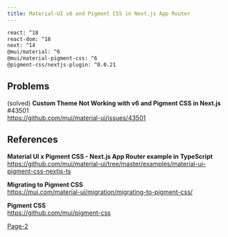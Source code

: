 ```yaml
---
title: Material-UI v6 and Pigment CSS in Next.js App Router
---
```


```txt
react: ^18
react-dom: ^18
next: ^14
@mui/material: ^6
@mui/material-pigment-css: ^6
@pigment-css/nextjs-plugin: ^0.0.21
```

## Problems

(solved) **Custom Theme Not Working with v6 and Pigment CSS in Next.js** #43501  
https://github.com/mui/material-ui/issues/43501

## References

**Material UI x Pigment CSS - Next.js App Router example in TypeScript**  
https://github.com/mui/material-ui/tree/master/examples/material-ui-pigment-css-nextjs-ts

**Migrating to Pigment CSS**  
https://mui.com/material-ui/migration/migrating-to-pigment-css/

**Pigment CSS**  
https://github.com/mui/pigment-css

[Page-2](/page-2)
